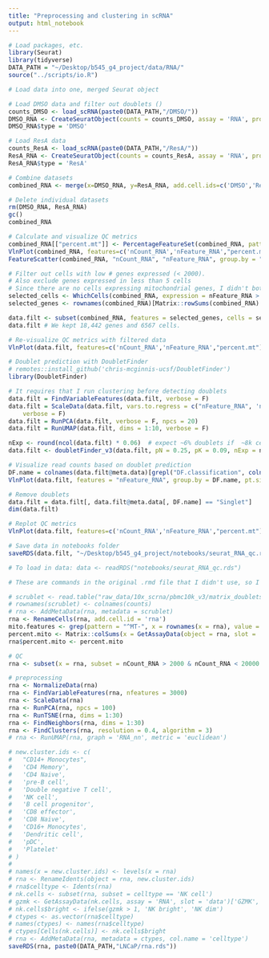 ```yaml
---
title: "Preprocessing and clustering in scRNA"
output: html_notebook
---
```


```r
# Load packages, etc.
library(Seurat)
library(tidyverse)
DATA_PATH = "~/Desktop/b545_g4_project/data/RNA/"
source("../scripts/io.R")
```


```r
# Load data into one, merged Seurat object

# Load DMSO data and filter out doublets ()
counts_DMSO <- load_scRNA(paste0(DATA_PATH,"/DMSO/"))
DMSO_RNA <- CreateSeuratObject(counts = counts_DMSO, assay = 'RNA', project = 'DMSO_1')
DMSO_RNA$type = 'DMSO'

# Load ResA data
counts_ResA <- load_scRNA(paste0(DATA_PATH,"/ResA/"))
ResA_RNA <- CreateSeuratObject(counts = counts_ResA, assay = 'RNA', project = "ResA_1'")
ResA_RNA$type = 'ResA'

# Combine datasets
combined_RNA <- merge(x=DMSO_RNA, y=ResA_RNA, add.cell.ids=c('DMSO','ResA'))

# Delete individual datasets
rm(DMSO_RNA, ResA_RNA)
gc()
combined_RNA
```


```r
# Calculate and visualize QC metrics
combined_RNA[["percent.mt"]] <- PercentageFeatureSet(combined_RNA, pattern = "^MT-")
VlnPlot(combined_RNA, features=c('nCount_RNA','nFeature_RNA',"percent.mt"), ncol=3, group.by='type')
FeatureScatter(combined_RNA, "nCount_RNA", "nFeature_RNA", group.by = "orig.ident", pt.size = 0.5)
```


```r
# Filter out cells with low # genes expressed (< 2000).
# Also exclude genes expressed in less than 5 cells
# Since there are no cells expressing mitochondrial genes, I didn't bother to filter those out
selected_cells <- WhichCells(combined_RNA, expression = nFeature_RNA > 2000)
selected_genes <- rownames(combined_RNA)[Matrix::rowSums(combined_RNA) > 4]

data.filt <- subset(combined_RNA, features = selected_genes, cells = selected_cells)
data.filt # We kept 18,442 genes and 6567 cells.

# Re-visualize QC metrics with filtered data
VlnPlot(data.filt, features=c('nCount_RNA','nFeature_RNA',"percent.mt"), ncol=3, group.by='type')
```


```r
# Doublet prediction with DoubletFinder
# remotes::install_github('chris-mcginnis-ucsf/DoubletFinder')
library(DoubletFinder)

# It requires that I run clustering before detecting doublets
data.filt = FindVariableFeatures(data.filt, verbose = F)
data.filt = ScaleData(data.filt, vars.to.regress = c("nFeature_RNA", 'nCount_RNA'),
    verbose = F)
data.filt = RunPCA(data.filt, verbose = F, npcs = 20)
data.filt = RunUMAP(data.filt, dims = 1:10, verbose = F)

nExp <- round(ncol(data.filt) * 0.06)  # expect ~6% doublets if  ~8k cells were loaded per sample
data.filt <- doubletFinder_v3(data.filt, pN = 0.25, pK = 0.09, nExp = nExp, PCs = 1:10, sct=T)

# Visualize read counts based on doublet prediction
DF.name = colnames(data.filt@meta.data)[grepl("DF.classification", colnames(data.filt@meta.data))]
VlnPlot(data.filt, features = "nFeature_RNA", group.by = DF.name, pt.size = 0.1)

# Remove doublets
data.filt = data.filt[, data.filt@meta.data[, DF.name] == "Singlet"]
dim(data.filt)
```


```r
# Replot QC metrics
VlnPlot(data.filt, features=c('nCount_RNA','nFeature_RNA',"percent.mt"), ncol=3, group.by='type')
```


```r
# Save data in notebooks folder
saveRDS(data.filt, "~/Desktop/b545_g4_project/notebooks/seurat_RNA_qc.rds")

# To load in data: data <- readRDS("notebooks/seurat_RNA_qc.rds")
```


```r
# These are commands in the original .rmd file that I didn't use, so I left them here just in case.

# scrublet <- read.table("raw_data/10x_scrna/pbmc10k_v3/matrix_doublets.tsv", sep = "\t", col.names = c('observed', 'simulated'))
# rownames(scrublet) <- colnames(counts)
# rna <- AddMetaData(rna, metadata = scrublet)
rna <- RenameCells(rna, add.cell.id = 'rna')
mito.features <- grep(pattern = "^MT-", x = rownames(x = rna), value = TRUE)
percent.mito <- Matrix::colSums(x = GetAssayData(object = rna, slot = 'counts')[mito.features, ]) / Matrix::colSums(x = GetAssayData(object = rna, slot = 'counts'))
rna$percent.mito <- percent.mito

# QC
rna <- subset(x = rna, subset = nCount_RNA > 2000 & nCount_RNA < 20000 & percent.mito < 0.2)

# preprocessing
rna <- NormalizeData(rna)
rna <- FindVariableFeatures(rna, nfeatures = 3000)
rna <- ScaleData(rna)
rna <- RunPCA(rna, npcs = 100)
rna <- RunTSNE(rna, dims = 1:30)
rna <- FindNeighbors(rna, dims = 1:30)
rna <- FindClusters(rna, resolution = 0.4, algorithm = 3)
# rna <- RunUMAP(rna, graph = 'RNA_nn', metric = 'euclidean')

# new.cluster.ids <- c(
#   "CD14+ Monocytes",
#   'CD4 Memory',
#   'CD4 Naive',
#   'pre-B cell',
#   'Double negative T cell',
#   'NK cell',
#   'B cell progenitor',
#   'CD8 effector',
#   'CD8 Naive',
#   'CD16+ Monocytes',
#   'Dendritic cell', 
#   'pDC',
#   'Platelet'
# )
# 
# names(x = new.cluster.ids) <- levels(x = rna)
# rna <- RenameIdents(object = rna, new.cluster.ids)
# rna$celltype <- Idents(rna)
# nk.cells <- subset(rna, subset = celltype == 'NK cell')
# gzmk <- GetAssayData(nk.cells, assay = 'RNA', slot = 'data')['GZMK', ]
# nk.cells$bright <- ifelse(gzmk > 1, 'NK bright', 'NK dim')
# ctypes <- as.vector(rna$celltype)
# names(ctypes) <- names(rna$celltype)
# ctypes[Cells(nk.cells)] <- nk.cells$bright
# rna <- AddMetaData(rna, metadata = ctypes, col.name = 'celltype')
saveRDS(rna, paste0(DATA_PATH,"LNCaP/rna.rds"))
```
```r

```


